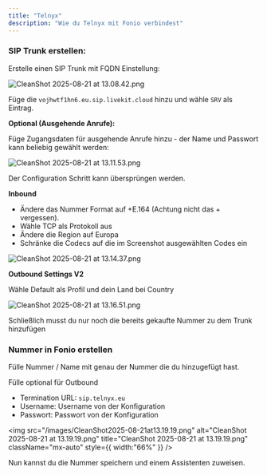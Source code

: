 ```yaml
---
title: "Telnyx"
description: "Wie du Telnyx mit Fonio verbindest"
---
```


### SIP Trunk erstellen:

Erstelle einen SIP Trunk mit FQDN Einstellung:

![CleanShot 2025-08-21 at 13.08.42.png](/images/CleanShot2025-08-21at13.08.42.png)

Füge die `vojhwtf1hn6.eu.sip.livekit.cloud` hinzu und wähle `SRV` als Eintrag.

**Optional (Ausgehende Anrufe):**

Füge Zugangsdaten für ausgehende Anrufe hinzu - der Name und Passwort kann beliebig gewählt werden:

![CleanShot 2025-08-21 at 13.11.53.png](/images/CleanShot2025-08-21at13.11.53.png)

Der Configuration Schritt kann übersprüngen werden.

**Inbound**

- Ändere das Nummer Format auf \+E.164 (Achtung nicht das \+ vergessen).
- Wähle TCP als Protokoll aus
- Ändere die Region auf Europa
- Schränke die Codecs auf die im Screenshot ausgewählten Codes ein

![CleanShot 2025-08-21 at 13.14.37.png](/images/CleanShot2025-08-21at13.14.37.png)

**Outbound Settings V2**

Wähle Default als Profil und dein Land bei Country

![CleanShot 2025-08-21 at 13.16.51.png](/images/CleanShot2025-08-21at13.16.51.png)

Schließlich musst du nur noch die bereits gekaufte Nummer zu dem Trunk hinzufügen

### Nummer in Fonio erstellen

Fülle Nummer / Name mit genau der Nummer die du hinzugefügt hast.

Fülle optional für Outbound

- Termination URL: `sip.telnyx.eu`
- Username: Username von der Konfiguration
- Passwort: Passwort von der Konfiguration

<img
  src="/images/CleanShot2025-08-21at13.19.19.png"
  alt="CleanShot 2025-08-21 at 13.19.19.png"
  title="CleanShot 2025-08-21 at 13.19.19.png"
  className="mx-auto"
  style={{ width:"66%" }}
/>

Nun kannst du die Nummer speichern und einem Assistenten zuweisen.